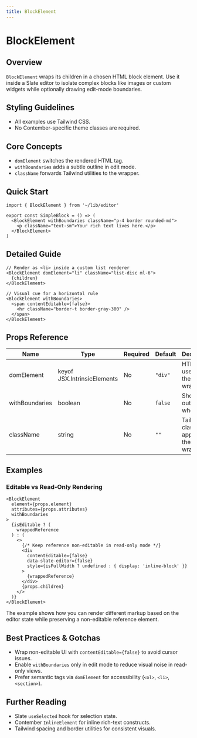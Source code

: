 ```yaml
---
title: BlockElement
---
```


<!-- Edited by human: false -->
<!-- Examples count: 1 -->
<!-- Source examples: 0 -->
<!-- Playground examples: 1 -->
<!-- External examples: 0 -->
<!-- Import examples: 1 -->

# BlockElement

## Overview
`BlockElement` wraps its children in a chosen HTML block element.
Use it inside a Slate editor to isolate complex blocks like images or custom widgets while optionally drawing edit-mode boundaries.

## Styling Guidelines
* All examples use Tailwind CSS.
* No Contember-specific theme classes are required.

## Core Concepts
* `domElement` switches the rendered HTML tag.
* `withBoundaries` adds a subtle outline in edit mode.
* `className` forwards Tailwind utilities to the wrapper.

## Quick Start
```tsx
import { BlockElement } from '~/lib/editor'

export const SimpleBlock = () => (
  <BlockElement withBoundaries className="p-4 border rounded-md">
    <p className="text-sm">Your rich text lives here.</p>
  </BlockElement>
)
```

## Detailed Guide
```tsx
// Render as <li> inside a custom list renderer
<BlockElement domElement="li" className="list-disc ml-6">
  {children}
</BlockElement>
```

```tsx
// Visual cue for a horizontal rule
<BlockElement withBoundaries>
  <span contentEditable={false}>
    <hr className="border-t border-gray-300" />
  </span>
</BlockElement>
```

## Props Reference
| Name | Type | Required | Default | Description |
|------|------|----------|---------|-------------|
| domElement | keyof JSX.IntrinsicElements | No | `"div"` | HTML tag used for the wrapper. |
| withBoundaries | boolean | No | `false` | Shows an outline when `true`. |
| className | string | No | `""` | Tailwind classes applied to the wrapper. |

## Examples
### Editable vs Read-Only Rendering
```tsx
<BlockElement
  element={props.element}
  attributes={props.attributes}
  withBoundaries
>
  {isEditable ? (
    wrappedReference
  ) : (
    <>
      {/* Keep reference non-editable in read-only mode */}
      <div
        contentEditable={false}
        data-slate-editor={false}
        style={isFullWidth ? undefined : { display: 'inline-block' }}
      >
        {wrappedReference}
      </div>
      {props.children}
    </>
  )}
</BlockElement>
```
The example shows how you can render different markup based on the editor state while preserving a non-editable reference element.

## Best Practices & Gotchas
* Wrap non-editable UI with `contentEditable={false}` to avoid cursor issues.
* Enable `withBoundaries` only in edit mode to reduce visual noise in read-only views.
* Prefer semantic tags via `domElement` for accessibility (`<ol>`, `<li>`, `<section>`).

## Further Reading
* Slate `useSelected` hook for selection state.
* Contember `InlineElement` for inline rich-text constructs.
* Tailwind spacing and border utilities for consistent visuals.

<!-- End of Generated Documentation -->
